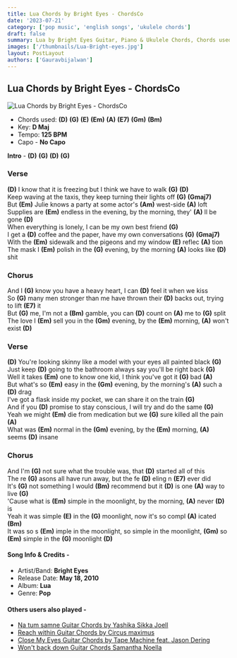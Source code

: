 ```yaml
---
title: Lua Chords by Bright Eyes - ChordsCo
date: '2023-07-21'
category: ['pop music', 'english songs', 'ukulele chords']
draft: false
summary: Lua by Bright Eyes Guitar, Piano & Ukulele Chords, Chords used - (D) (G) (E) (Em) (A) (E7) (Gm) (Bm),  Key - D major
images: ['/thumbnails/Lua-Bright-eyes.jpg']
layout: PostLayout
authors: ['Gauravbijalwan']
---
```


## Lua Chords by Bright Eyes - ChordsCo

![Lua Chords by Bright Eyes - ChordsCo](/thumbnails/Lua-Bright-eyes.jpg)

- Chords used: **(D)** **(G)** **(E)** **(Em)** **(A)** **(E7)** **(Gm)** **(Bm)**
- Key: **D Maj**
- Tempo: **125 BPM**
- Capo - **No Capo**

**Intro** - **(D)** **(G)** **(D)** **(G)**

### Verse

**(D)** I know that it is freezing but I think we have to walk **(G)** **(D)**\
Keep waving at the taxis, they keep turning their lights off **(G)** **(Gmaj7)**\
But **(Em)** Julie knows a party at some actor's **(Am)** west-side **(A)** loft\
Supplies are **(Em)** endless in the evening, by the morning, they' **(A)** ll be gone **(D)**\
When everything is lonely, I can be my own best friend **(G)**\
I get a **(D)** coffee and the paper, have my own conversations **(G)** **(Gmaj7)**\
With the **(Em)** sidewalk and the pigeons and my window **(E)** reflec **(A)** tion\
The mask I **(Em)** polish in the **(G)** evening, by the morning **(A)** looks like **(D)** shit

### Chorus

And I **(G)** know you have a heavy heart, I can **(D)** feel it when we kiss\
So **(G)** many men stronger than me have thrown their **(D)** backs out, trying to lift **(E7)** it\
But **(G)** me, I'm not a **(Bm)** gamble, you can **(D)** count on **(A)** me to **(G)** split\
The love I **(Em)** sell you in the **(Gm)** evening, by the **(Em)** morning, **(A)** won't exist **(D)**

### Verse

**(D)** You're looking skinny like a model with your eyes all painted black **(G)**\
Just keep **(D)** going to the bathroom always say you'll be right back **(G)**\
Well it takes **(Em)** one to know one kid, I think you've got it **(G)** bad **(A)**\
But what's so **(Em)** easy in the **(Gm)** evening, by the morning's **(A)** such a **(D)** drag\
I've got a flask inside my pocket, we can share it on the train **(G)**\
And if you **(D)** promise to stay conscious, I will try and do the same **(G)**\
Yeah we might **(Em)** die from medication but we **(G)** sure killed all the pain **(A)**\
What was **(Em)** normal in the **(Gm)** evening, by the **(Em)** morning, **(A)** seems **(D)** insane

### Chorus

And I'm **(G)** not sure what the trouble was, that **(D)** started all of this\
The re **(G)** asons all have run away, but the fe **(D)** eling n **(E7)** ever did\
It's **(G)** not something I would **(Bm)** recommend but it **(D)** is one **(A)** way to live **(G)**\
'Cause what is **(Em)** simple in the moonlight, by the morning, **(A)** never **(D)** is\
Yeah it was simple **(E)** in the **(G)** moonlight, now it's so compl **(A)** icated **(Bm)**\
It was so s **(Em)** imple in the moonlight, so simple in the moonlight, **(Gm)** so **(Em)** simple in the **(G)** moonlight **(D)**

#### Song Info & Credits -

- Artist/Band: **Bright Eyes**
- Release Date: **May 18, 2010**
- Album: **Lua**
- Genre: **Pop**

#### Others users also played -

- [Na tum samne Guitar Chords by Yashika Sikka Joell](https://www.chordsco.com/chords/na-tum-samne-guitar-chords-by-yashika-sikka-joell)
- [Reach within Guitar Chords by Circus maximus](https://www.chordsco.com/chords/reach-within-guitar-chords-by-circus-maximus)
- [Close My Eyes Guitar Chords by Tape Machine feat. Jason Dering](https://www.chordsco.com/chords/close-my-eyes-guitar-chords-by-tape-machine-feat-jason-dering)
- [Won't back down Guitar Chords Samantha Noella](https://www.chordsco.com/chords/wont-back-down-guitar-chords-samantha-noella)
